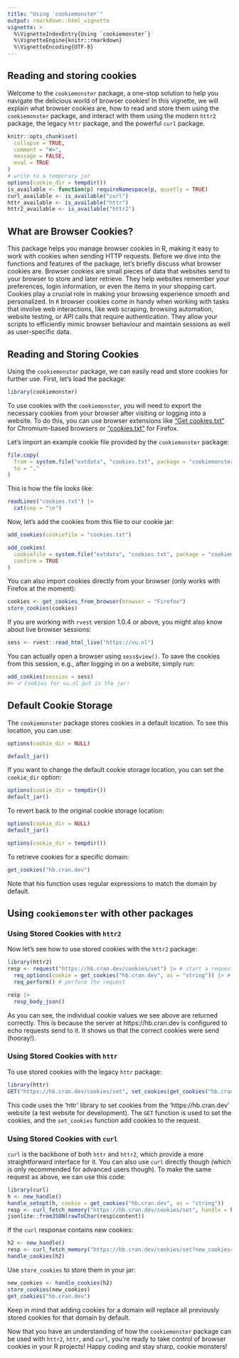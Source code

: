 ```yaml
---
title: "Using `cookiemonster`"
output: rmarkdown::html_vignette
vignette: >
  %\VignetteIndexEntry{Using `cookiemonster`}
  %\VignetteEngine{knitr::rmarkdown}
  %\VignetteEncoding{UTF-8}
---
```


## Reading and storing cookies

Welcome to the `cookiemonster` package, a one-stop solution to help you navigate the delicious world of browser cookies!
In this vignette, we will explain what browser cookies are, how to read and store them using the `cookiemonster` package, and interact with them using the modern `httr2` package, the legacy `httr` package, and the powerful `curl` package.

```r
knitr::opts_chunk$set(
  collapse = TRUE,
  comment = "#>",
  message = FALSE,
  eval = TRUE
)
# write to a temporary jar
options(cookie_dir = tempdir())
is_available <- function(p) requireNamespace(p, quietly = TRUE)
curl_available <- is_available("curl")
httr_available <- is_available("httr")
httr2_available <- is_available("httr2")
```

## What are Browser Cookies?

This package helps you manage browser cookies in R, making it easy to work with cookies when sending HTTP requests.
Before we dive into the functions and features of the package, let's briefly discuss what browser cookies are.
Browser cookies are small pieces of data that websites send to your browser to store and later retrieve.
They help websites remember your preferences, login information, or even the items in your shopping cart.
Cookies play a crucial role in making your browsing experience smooth and personalized.
In `R` browser cookies come in handy when working with tasks that involve web interactions, like web scraping, browsing automation, website testing, or API calls that require authentication.
They allow your scripts to efficiently mimic browser behaviour and maintain sessions as well as user-specific data.


## Reading and Storing Cookies

Using the `cookiemonster` package, we can easily read and store cookies for further use.
First, let's load the package:

```r
library(cookiemonster)
```

To use cookies with the `cookiemonster`, you will need to export the necessary cookies from your browser after visiting or logging into a website.
To do this, you can use browser extensions like ["Get cookies.txt"](https://chrome.google.com/webstore/detail/get-cookiestxt-locally/cclelndahbckbenkjhflpdbgdldlbecc) for Chromium-based browsers or ["cookies.txt"](https://addons.mozilla.org/en-US/firefox/addon/cookies-txt/) for Firefox.

Let's import an example cookie file provided by the `cookiemonster` package:

```r
file.copy(
  from = system.file("extdata", "cookies.txt", package = "cookiemonster"),
  to = "."
)
```

This is how the file looks like:

```r
readLines("cookies.txt") |> 
  cat(sep = "\n")
```

Now, let's add the cookies from this file to our cookie jar:

```r
add_cookies(cookiefile = "cookies.txt")
```

```r
add_cookies(
  cookiefile = system.file("extdata", "cookies.txt", package = "cookiemonster"), 
  confirm = TRUE
)
```

You can also import cookies directly from your browser (only works with Firefox at the moment):

```r
cookies <- get_cookies_from_browser(browser = "Firefox") 
store_cookies(cookies)
```


If you are working with `rvest` version 1.0.4 or above, you might also know about live browser sessions:

```r
sess <- rvest::read_html_live("https://vu.nl")
```

You can actually open a browser using `sess$view()`.
To save the cookies from this session, e.g., after logging in on a website, simply run:

```r
add_cookies(session = sess)
#> ✔ Cookies for vu.nl put in the jar!
```


## Default Cookie Storage

The `cookiemonster` package stores cookies in a default location.
To see this location, you can use:

```r
options(cookie_dir = NULL)
```


```r
default_jar()
```

If you want to change the default cookie storage location, you can set the `cookie_dir` option:

```r
options(cookie_dir = tempdir())
default_jar()
```

To revert back to the original cookie storage location:

```r
options(cookie_dir = NULL)
default_jar()
```

```r
options(cookie_dir = tempdir())
```

To retrieve cookies for a specific domain:

```r
get_cookies("hb.cran.dev")
```

Note that his function uses regular expressions to match the domain by default.

## Using `cookiemonster` with other packages

### Using Stored Cookies with `httr2`

Now let's see how to use stored cookies with the `httr2` package:

```r
library(httr2)
resp <- request("https://hb.cran.dev/cookies/set") |> # start a request
  req_options(cookie = get_cookies("hb.cran.dev", as = "string")) |> # add cookies to be sent with it
  req_perform() # perform the request

resp |> 
  resp_body_json()
```

As you can see, the individual cookie values we see above are returned correctly.
This is because the server at https://hb.cran.dev is configured to echo requests send to it.
It shows us that the correct cookies were send (hooray!).

### Using Stored Cookies with `httr`

To use stored cookies with the legacy `httr` package:

```r
library(httr)
GET("https://hb.cran.dev/cookies/set", set_cookies(get_cookies("hb.cran.dev", as = "vector")))
```

This code uses the 'httr' library to set cookies from the 'https://hb.cran.dev' website (a test website for development).
The `GET` function is used to set the cookies, and the `set_cookies` function add cookies to the request.

### Using Stored Cookies with `curl`

`curl` is the backbone of both `httr` and `httr2`, which provide a more straightforward interface for it.
You can also use `curl` directly though (which is only recommended for advanced users though).
To make the same request as above, we can use this code:

```r
library(curl)
h <- new_handle()
handle_setopt(h, cookie = get_cookies("hb.cran.dev", as = "string"))
resp <- curl_fetch_memory("https://hb.cran.dev/cookies/set", handle = h)
jsonlite::fromJSON(rawToChar(resp$content))
```

If the `curl` response contains new cookies:

```r
h2 <- new_handle()
resp <- curl_fetch_memory("https://hb.cran.dev/cookies/set?new_cookies=moo", handle = h2)
handle_cookies(h2)
```

Use `store_cookies` to store them in your jar:

```r
new_cookies <- handle_cookies(h2)
store_cookies(new_cookies)
get_cookies("hb.cran.dev")
```

Keep in mind that adding cookies for a domain will replace all previously stored cookies for that domain by default.

Now that you have an understanding of how the `cookiemonster` package can be used with `httr2`, `httr`, and `curl`, you're ready to take control of browser cookies in your R projects!
Happy coding and stay sharp, cookie monsters!

